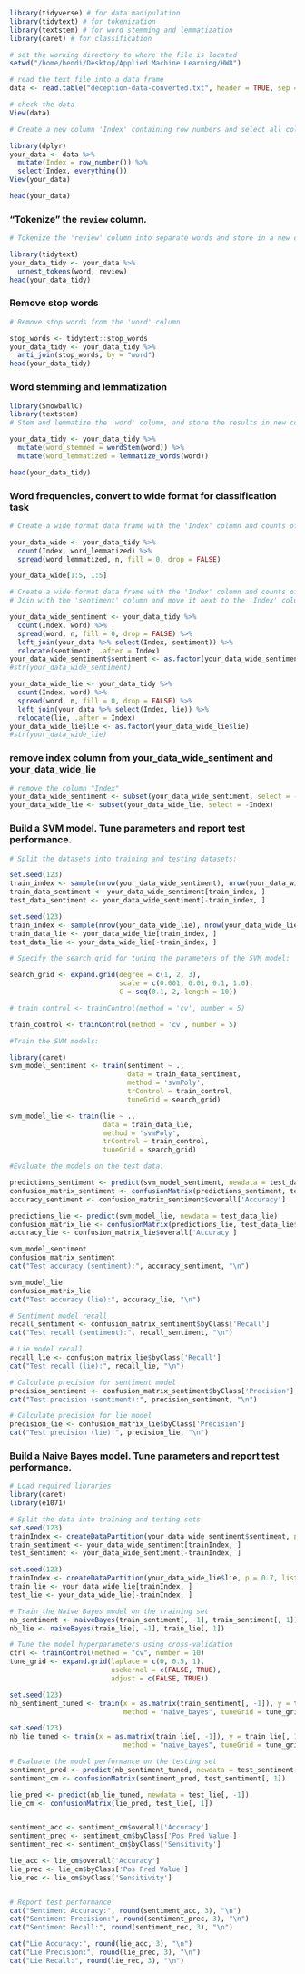 
```r
library(tidyverse) # for data manipulation
library(tidytext) # for tokenization
library(textstem) # for word stemming and lemmatization
library(caret) # for classification
```

```r
# set the working directory to where the file is located
setwd("/home/hendi/Desktop/Applied Machine Learning/HW8")

# read the text file into a data frame
data <- read.table("deception-data-converted.txt", header = TRUE, sep = "\t")

# check the data
View(data)

```


```r
# Create a new column 'Index' containing row numbers and select all columns

library(dplyr)
your_data <- data %>%
  mutate(Index = row_number()) %>%
  select(Index, everything())
View(your_data)
```

```r
head(your_data)
```

### "Tokenize" the `review` column.
```r
# Tokenize the 'review' column into separate words and store in a new column 'word'

library(tidytext)
your_data_tidy <- your_data %>%
  unnest_tokens(word, review)
head(your_data_tidy)
```

### Remove stop words
```r
# Remove stop words from the 'word' column

stop_words <- tidytext::stop_words
your_data_tidy <- your_data_tidy %>%
  anti_join(stop_words, by = "word")
head(your_data_tidy)
```

### Word stemming and lemmatization
```r
library(SnowballC)
library(textstem)
# Stem and lemmatize the 'word' column, and store the results in new columns 'word_stemmed' and 'word_lemmatized'

your_data_tidy <- your_data_tidy %>%
  mutate(word_stemmed = wordStem(word)) %>%
  mutate(word_lemmatized = lemmatize_words(word))

head(your_data_tidy)
```

### Word frequencies, convert to wide format for classification task
```r
# Create a wide format data frame with the 'Index' column and counts of each lemmatized word

your_data_wide <- your_data_tidy %>%
  count(Index, word_lemmatized) %>%
  spread(word_lemmatized, n, fill = 0, drop = FALSE)

your_data_wide[1:5, 1:5]

```

```r
# Create a wide format data frame with the 'Index' column and counts of each word
# Join with the 'sentiment' column and move it next to the 'Index' column

your_data_wide_sentiment <- your_data_tidy %>%
  count(Index, word) %>%
  spread(word, n, fill = 0, drop = FALSE) %>%
  left_join(your_data %>% select(Index, sentiment)) %>%
  relocate(sentiment, .after = Index)
your_data_wide_sentiment$sentiment <- as.factor(your_data_wide_sentiment$sentiment)
#str(your_data_wide_sentiment)

your_data_wide_lie <- your_data_tidy %>%
  count(Index, word) %>%
  spread(word, n, fill = 0, drop = FALSE) %>%
  left_join(your_data %>% select(Index, lie)) %>%
  relocate(lie, .after = Index)
your_data_wide_lie$lie <- as.factor(your_data_wide_lie$lie)
#str(your_data_wide_lie)
```

### remove index column from  your_data_wide_sentiment and your_data_wide_lie
```r
# remove the column "Index"
your_data_wide_sentiment <- subset(your_data_wide_sentiment, select = -Index)
your_data_wide_lie <- subset(your_data_wide_lie, select = -Index)
```


### Build a SVM model. Tune parameters and report test performance.
```r
# Split the datasets into training and testing datasets:

set.seed(123)
train_index <- sample(nrow(your_data_wide_sentiment), nrow(your_data_wide_sentiment) * 0.7)
train_data_sentiment <- your_data_wide_sentiment[train_index, ]
test_data_sentiment <- your_data_wide_sentiment[-train_index, ]

set.seed(123)
train_index <- sample(nrow(your_data_wide_lie), nrow(your_data_wide_lie) * 0.7)
train_data_lie <- your_data_wide_lie[train_index, ]
test_data_lie <- your_data_wide_lie[-train_index, ]

```

```r
# Specify the search grid for tuning the parameters of the SVM model:

search_grid <- expand.grid(degree = c(1, 2, 3),
                           scale = c(0.001, 0.01, 0.1, 1.0),
                           C = seq(0.1, 2, length = 10))
```

```r
# train_control <- trainControl(method = 'cv', number = 5)

train_control <- trainControl(method = 'cv', number = 5)

```


```r
#Train the SVM models:

library(caret)
svm_model_sentiment <- train(sentiment ~ .,
                             data = train_data_sentiment,
                             method = 'svmPoly',
                             trControl = train_control,
                             tuneGrid = search_grid)

svm_model_lie <- train(lie ~ .,
                       data = train_data_lie,
                       method = 'svmPoly',
                       trControl = train_control,
                       tuneGrid = search_grid)

```

```r
#Evaluate the models on the test data:

predictions_sentiment <- predict(svm_model_sentiment, newdata = test_data_sentiment)
confusion_matrix_sentiment <- confusionMatrix(predictions_sentiment, test_data_sentiment$sentiment)
accuracy_sentiment <- confusion_matrix_sentiment$overall['Accuracy']

predictions_lie <- predict(svm_model_lie, newdata = test_data_lie)
confusion_matrix_lie <- confusionMatrix(predictions_lie, test_data_lie$lie)
accuracy_lie <- confusion_matrix_lie$overall['Accuracy']

```

```r
svm_model_sentiment
confusion_matrix_sentiment
cat("Test accuracy (sentiment):", accuracy_sentiment, "\n")

svm_model_lie
confusion_matrix_lie
cat("Test accuracy (lie):", accuracy_lie, "\n")

```

```r
# Sentiment model recall
recall_sentiment <- confusion_matrix_sentiment$byClass['Recall']
cat("Test recall (sentiment):", recall_sentiment, "\n")

# Lie model recall
recall_lie <- confusion_matrix_lie$byClass['Recall']
cat("Test recall (lie):", recall_lie, "\n")

```
```r
# Calculate precision for sentiment model
precision_sentiment <- confusion_matrix_sentiment$byClass['Precision']
cat("Test precision (sentiment):", precision_sentiment, "\n")

# Calculate precision for lie model
precision_lie <- confusion_matrix_lie$byClass['Precision']
cat("Test precision (lie):", precision_lie, "\n")

```

### Build a Naive Bayes model. Tune parameters and report test performance.

```r
# Load required libraries
library(caret)
library(e1071)

# Split the data into training and testing sets
set.seed(123)
trainIndex <- createDataPartition(your_data_wide_sentiment$sentiment, p = 0.7, list = FALSE)
train_sentiment <- your_data_wide_sentiment[trainIndex, ]
test_sentiment <- your_data_wide_sentiment[-trainIndex, ]

set.seed(123)
trainIndex <- createDataPartition(your_data_wide_lie$lie, p = 0.7, list = FALSE)
train_lie <- your_data_wide_lie[trainIndex, ]
test_lie <- your_data_wide_lie[-trainIndex, ]

# Train the Naive Bayes model on the training set
nb_sentiment <- naiveBayes(train_sentiment[, -1], train_sentiment[, 1])
nb_lie <- naiveBayes(train_lie[, -1], train_lie[, 1])

# Tune the model hyperparameters using cross-validation
ctrl <- trainControl(method = "cv", number = 10)
tune_grid <- expand.grid(laplace = c(0, 0.5, 1),
                         usekernel = c(FALSE, TRUE),
                         adjust = c(FALSE, TRUE))

set.seed(123)
nb_sentiment_tuned <- train(x = as.matrix(train_sentiment[, -1]), y = train_sentiment[, 1],
                            method = "naive_bayes", tuneGrid = tune_grid, trControl = ctrl)

set.seed(123)
nb_lie_tuned <- train(x = as.matrix(train_lie[, -1]), y = train_lie[, 1],
                            method = "naive_bayes", tuneGrid = tune_grid, trControl = ctrl)

# Evaluate the model performance on the testing set
sentiment_pred <- predict(nb_sentiment_tuned, newdata = test_sentiment[, -1])
sentiment_cm <- confusionMatrix(sentiment_pred, test_sentiment[, 1])

lie_pred <- predict(nb_lie_tuned, newdata = test_lie[, -1])
lie_cm <- confusionMatrix(lie_pred, test_lie[, 1])


sentiment_acc <- sentiment_cm$overall['Accuracy']
sentiment_prec <- sentiment_cm$byClass['Pos Pred Value']
sentiment_rec <- sentiment_cm$byClass['Sensitivity']

lie_acc <- lie_cm$overall['Accuracy']
lie_prec <- lie_cm$byClass['Pos Pred Value']
lie_rec <- lie_cm$byClass['Sensitivity']


# Report test performance
cat("Sentiment Accuracy:", round(sentiment_acc, 3), "\n")
cat("Sentiment Precision:", round(sentiment_prec, 3), "\n")
cat("Sentiment Recall:", round(sentiment_rec, 3), "\n")

cat("Lie Accuracy:", round(lie_acc, 3), "\n")
cat("Lie Precision:", round(lie_prec, 3), "\n")
cat("Lie Recall:", round(lie_rec, 3), "\n")


```





























